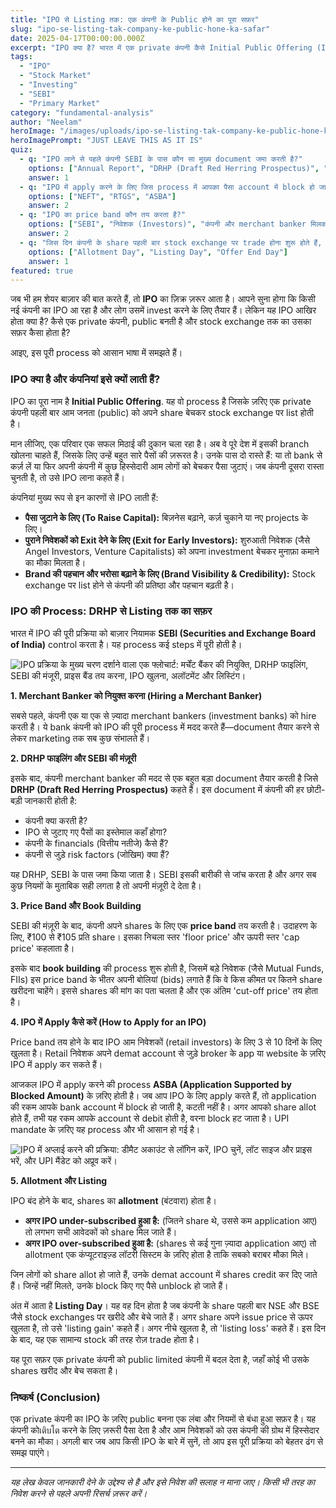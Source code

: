 ```yaml
---
title: "IPO से Listing तक: एक कंपनी के Public होने का पूरा सफ़र"
slug: "ipo-se-listing-tak-company-ke-public-hone-ka-safar"
date: 2025-04-17T00:00:00.000Z
excerpt: "IPO क्या है? भारत में एक private कंपनी कैसे Initial Public Offering (IPO) के ज़रिए stock exchange पर list होती है? जानिए पूरी process, DRHP से लेकर listing तक।"
tags:
  - "IPO"
  - "Stock Market"
  - "Investing"
  - "SEBI"
  - "Primary Market"
category: "fundamental-analysis"
author: "Neelam"
heroImage: "/images/uploads/ipo-se-listing-tak-company-ke-public-hone-ka-safar/hero-image.jpg"
heroImagePrompt: "JUST LEAVE THIS AS IT IS"
quiz:
  - q: "IPO लाने से पहले कंपनी SEBI के पास कौन सा मुख्य document जमा करती है?"
    options: ["Annual Report", "DRHP (Draft Red Herring Prospectus)", "Balance Sheet"]
    answer: 1
  - q: "IPO में apply करने के लिए जिस process में आपका पैसा account में block हो जाता है, उसे क्या कहते हैं?"
    options: ["NEFT", "RTGS", "ASBA"]
    answer: 2
  - q: "IPO का price band कौन तय करता है?"
    options: ["SEBI", "निवेशक (Investors)", "कंपनी और merchant banker मिलकर"]
    answer: 2
  - q: "जिस दिन कंपनी के share पहली बार stock exchange पर trade होना शुरू होते हैं, उसे क्या कहते हैं?"
    options: ["Allotment Day", "Listing Day", "Offer End Day"]
    answer: 1
featured: true
---
```


जब भी हम शेयर बाज़ार की बात करते हैं, तो **IPO** का ज़िक्र ज़रूर आता है। आपने सुना होगा कि किसी नई कंपनी का IPO आ रहा है और लोग उसमें invest करने के लिए तैयार हैं। लेकिन यह IPO आखिर होता क्या है? कैसे एक private कंपनी, public बनती है और stock exchange तक का उसका सफ़र कैसा होता है?

आइए, इस पूरी process को आसान भाषा में समझते हैं।

### IPO क्या है और कंपनियां इसे क्यों लाती हैं?

IPO का पूरा नाम है **Initial Public Offering**. यह वो process है जिसके ज़रिए एक private कंपनी पहली बार आम जनता (public) को अपने share बेचकर stock exchange पर list होती है।

मान लीजिए, एक परिवार एक सफल मिठाई की दुकान चला रहा है। अब वे पूरे देश में इसकी branch खोलना चाहते हैं, जिसके लिए उन्हें बहुत सारे पैसों की ज़रूरत है। उनके पास दो रास्ते हैं: या तो bank से कर्ज़ लें या फिर अपनी कंपनी में कुछ हिस्सेदारी आम लोगों को बेचकर पैसा जुटाएं। जब कंपनी दूसरा रास्ता चुनती है, तो उसे IPO लाना कहते हैं।

कंपनियां मुख्य रूप से इन कारणों से IPO लाती हैं:
*   **पैसा जुटाने के लिए (To Raise Capital):** बिज़नेस बढ़ाने, कर्ज़ चुकाने या नए projects के लिए।
*   **पुराने निवेशकों को Exit देने के लिए (Exit for Early Investors):** शुरुआती निवेशक (जैसे Angel Investors, Venture Capitalists) को अपना investment बेचकर मुनाफ़ा कमाने का मौका मिलता है।
*   **Brand की पहचान और भरोसा बढ़ाने के लिए (Brand Visibility & Credibility):** Stock exchange पर list होने से कंपनी की प्रतिष्ठा और पहचान बढ़ती है।

### IPO की Process: DRHP से Listing तक का सफ़र

भारत में IPO की पूरी प्रक्रिया को बाज़ार नियामक **SEBI (Securities and Exchange Board of India)** control करता है। यह process कई steps में पूरी होती है।

![IPO प्रक्रिया के मुख्य चरण दर्शाने वाला एक फ्लोचार्ट: मर्चेंट बैंकर की नियुक्ति, DRHP फाइलिंग, SEBI की मंजूरी, प्राइस बैंड तय करना, IPO खुलना, अलॉटमेंट और लिस्टिंग।](/images/uploads/ipo-se-listing-tak-company-ke-public-hone-ka-safar/ipo-process-flowchart.png)

**1. Merchant Banker को नियुक्त करना (Hiring a Merchant Banker)**

सबसे पहले, कंपनी एक या एक से ज़्यादा merchant bankers (investment banks) को hire करती है। ये bank कंपनी को IPO की पूरी process में मदद करते हैं—document तैयार करने से लेकर marketing तक सब कुछ संभालते हैं।

**2. DRHP फाइलिंग और SEBI की मंज़ूरी**

इसके बाद, कंपनी merchant banker की मदद से एक बहुत बड़ा document तैयार करती है जिसे **DRHP (Draft Red Herring Prospectus)** कहते हैं। इस document में कंपनी की हर छोटी-बड़ी जानकारी होती है:
*   कंपनी क्या करती है?
*   IPO से जुटाए गए पैसों का इस्तेमाल कहाँ होगा?
*   कंपनी के financials (वित्तीय नतीजे) कैसे हैं?
*   कंपनी से जुड़े risk factors (जोखिम) क्या हैं?

यह DRHP, SEBI के पास जमा किया जाता है। SEBI इसकी बारीकी से जांच करता है और अगर सब कुछ नियमों के मुताबिक सही लगता है तो अपनी मंज़ूरी दे देता है।

**3. Price Band और Book Building**

SEBI की मंज़ूरी के बाद, कंपनी अपने shares के लिए एक **price band** तय करती है। उदाहरण के लिए, ₹100 से ₹105 प्रति share। इसका निचला स्तर 'floor price' और ऊपरी स्तर 'cap price' कहलाता है।

इसके बाद **book building** की process शुरू होती है, जिसमें बड़े निवेशक (जैसे Mutual Funds, FIIs) इस price band के भीतर अपनी बोलियां (bids) लगाते हैं कि वे किस कीमत पर कितने share खरीदना चाहेंगे। इससे shares की मांग का पता चलता है और एक अंतिम 'cut-off price' तय होता है।

**4. IPO में Apply कैसे करें (How to Apply for an IPO)**

Price band तय होने के बाद IPO आम निवेशकों (retail investors) के लिए 3 से 10 दिनों के लिए खुलता है। Retail निवेशक अपने demat account से जुड़े broker के app या website के ज़रिए IPO में apply कर सकते हैं।

आजकल IPO में apply करने की process **ASBA (Application Supported by Blocked Amount)** के ज़रिए होती है। जब आप IPO के लिए apply करते हैं, तो application की रकम आपके bank account में block हो जाती है, कटती नहीं है। अगर आपको share allot होते हैं, तभी यह रकम आपके account से debit होती है, वरना block हट जाता है। UPI mandate के ज़रिए यह process और भी आसान हो गई है।

![IPO में अप्लाई करने की प्रक्रिया: डीमैट अकाउंट से लॉगिन करें, IPO चुनें, लॉट साइज और प्राइस भरें, और UPI मैंडेट को अप्रूव करें।](/images/uploads/ipo-se-listing-tak-company-ke-public-hone-ka-safar/ipo-application-process.png)

**5. Allotment और Listing**

IPO बंद होने के बाद, shares का **allotment** (बंटवारा) होता है।

*   **अगर IPO under-subscribed हुआ है:** (जितने share थे, उससे कम application आए) तो लगभग सभी आवेदकों को share मिल जाते हैं।
*   **अगर IPO over-subscribed हुआ है:** (shares से कई गुना ज़्यादा application आए) तो allotment एक कंप्यूटराइज़्ड लॉटरी सिस्टम के ज़रिए होता है ताकि सबको बराबर मौका मिले।

जिन लोगों को share allot हो जाते हैं, उनके demat account में shares credit कर दिए जाते हैं। जिन्हें नहीं मिलते, उनके block किए गए पैसे unblock हो जाते हैं।

अंत में आता है **Listing Day**। यह वह दिन होता है जब कंपनी के share पहली बार NSE और BSE जैसे stock exchanges पर खरीदे और बेचे जाते हैं। अगर share अपने issue price से ऊपर खुलता है, तो उसे 'listing gain' कहते हैं। अगर नीचे खुलता है, तो 'listing loss' कहते हैं। इस दिन के बाद, यह एक सामान्य stock की तरह रोज़ trade होता है।

यह पूरा सफ़र एक private कंपनी को public limited कंपनी में बदल देता है, जहाँ कोई भी उसके shares खरीद और बेच सकता है।

### निष्कर्ष (Conclusion)

एक private कंपनी का IPO के ज़रिए public बनना एक लंबा और नियमों से बंधा हुआ सफ़र है। यह कंपनी कोเติบโต करने के लिए ज़रूरी पैसा देता है और आम निवेशकों को उस कंपनी की ग्रोथ में हिस्सेदार बनने का मौका। अगली बार जब आप किसी IPO के बारे में सुनें, तो आप इस पूरी प्रक्रिया को बेहतर ढंग से समझ पाएंगे।

---
*यह लेख केवल जानकारी देने के उद्देश्य से है और इसे निवेश की सलाह न माना जाए। किसी भी तरह का निवेश करने से पहले अपनी रिसर्च ज़रूर करें।*
